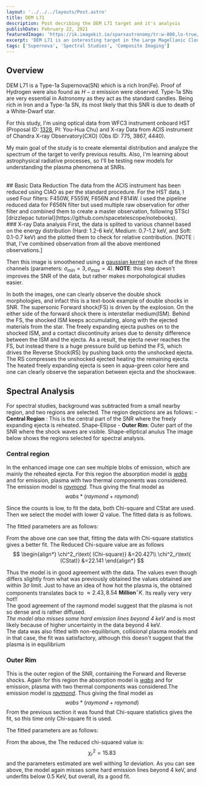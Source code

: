 ```yaml
---
layout: '../../../layouts/Post.astro'
title: DEM L71
description: Post decribing the DEM L71 target and it's analysis
publishDate: February 22, 2021
featuredImage: 'https://ik.imagekit.io/sparxastronomy/tr:w-800,lo-true/DEML71/XO.jpg'
excerpt: 'DEM L71 is an interesting target in the Large Magellanic Cloud which is a small companion galaxy of the Milky Way located 170,000 light-years away. In this study I created multiwavelenght composite using XRay and Optical data and verified previous spectral results.'
tags: ['Supernova', 'Spectral Studies', 'Composite Imaging']
---
```



## Overview
DEM L71 is a Type-1a Supernova(SN) which is a rich Iron(Fe). Proof of Hydrogen were also found as $H-\alpha$ emission were observed. Type-1a SNs are very essential in Astronomy as they act as the standard candles. Being rich in Iron and a Type-1a SN, its most likely that this SNR is due to death of a White-Dwarf star.

For this study, I'm using optical data from WFC3 instrument onboard HST (Proposal ID: [1328](https://archive.stsci.edu/proposal_search.php?mission=hst&id=13282), PI: You-Hua Chu) and X-ray Data from ACIS instrument of Chandra X-ray Observatory(CXO) (Obs ID: 775, 3867, 4440).

My main goal of the study is to create elemental distribution and analyze the spectrum of the target to verify previous results. Also, I'm learning about astrophysical radiative processes, so I'll be testing new models for understanding the plasma phenomena at SNRs.

<br/>
## Basic Data Reduction
The data from the ACIS instrument has been reduced using CIAO as per the standard procedure. For the HST data, I used Four filters: F450W, F555W, F656N and F814W. I used the pipeline reduced data for F656N filter but used multiple raw observation for other filter and combined them to create a master observation, following STScI [drizzlepac tutorial](https://github.com/spacetelescope/notebooks).

<br/>
### X-ray Data analysis
First, the data is splited to various channel based on the energy distribution  (Hard: 1.2-6 keV, Medium: 0.7-1.2 keV, and Soft: 0.1-0.7 keV) and the plotted them to check for relative contribution. [NOTE : that, I've combined observation from all the above mentioned observations.]



<Picture src="https://ik.imagekit.io/sparxastronomy/DEML71/DEML71_xray.png"
         srcset = "https://ik.imagekit.io/sparxastronomy/tr:w-400,lo-true/DEML71/DEML71_xray.png 400w,
                   https://ik.imagekit.io/sparxastronomy/tr:w-500,lo-true/DEML71/DEML71_xray.png 600w"
         alt="DEML71 in X-ray spectrum." 
         sizes="(max-width: 400px) 400px, (max-width: 600px) 600px, 600px" />

Then this image is smoothened using a [gaussian kernel](https://cxc.cfa.harvard.edu/ciao/ahelp/csmooth.html) on each of the three channels (parameters: $\sigma_{min}=3, \sigma_{max}=4$). **NOTE**: this step doesn't improves the SNR of the data, but rather makes morpohological studies easier.

<Picture src="https://ik.imagekit.io/sparxastronomy/DEML71/DEML71_xray-smooth.png"
         srcset = "https://ik.imagekit.io/sparxastronomy/tr:w-400,lo-true/DEML71/DEML71_xray-smooth.png 400w,
                   https://ik.imagekit.io/sparxastronomy/tr:w-500,lo-true/DEML71/DEML71_xray-smooth.png 600w"
         alt="DEML71 in X-ray spectrum with gaussian smoothing." 
         sizes="(max-width: 400px) 400px, (max-width: 600px) 600px, 600px" />

In both the images, one can clearly observe the double shock morphologies, and infact this is a text-book example of double shocks in SNR. The supersonic Forward shock(FS) is driven by the explosion. On the either side of the forward shock there is interstellar medium(ISM). Behind the FS, the shocked ISM keeps accumulating, along with the ejected materials from the star. The freely expanding ejecta pushes on to the shocked ISM, and a contact discontinuity arises due to density difference between the ISM and the ejecta. As a result, the ejecta never reaches the FS, but instead there is a huge pressure build up behind the FS, which drives the Reverse Shock(RS) by pushing back onto the unshocked ejecta. The RS compresses the unshocked ejected heating the remaining ejecta. The heated freely expanding ejecta is seen in aqua-green color here and one can clearly observe the separation between ejecta and the shockwave.

<Picture src="https://ik.imagekit.io/sparxastronomy/DEML71/DEML71_annoted.jpg"
         srcset = "https://ik.imagekit.io/sparxastronomy/tr:w-400,lo-true/DEML71/DEML71_annoted.jpg 400w,
                   https://ik.imagekit.io/sparxastronomy/tr:w-500,lo-true/DEML71/DEML71_annoted.jpg 600w"
         alt="DEML71 in X-ray spectrum, with different components indicated." 
         sizes="(max-width: 400px) 400px, (max-width: 600px) 600px, 600px" />

## Spectral Analysis
For spectral studies, background was subtracted from a small nearby region, and two regions are selected. The region depictions are as follows:
    - **Central Region** : This is the central part of the SNR where the freely expanding ejecta is reheated. Shape-Ellipse
    - **Outer Rim**: Outer part of the SNR where the shock waves are visible. Shape-elliptical anulus
The image below shows the regions selected for spectral analysis.

<Picture src="https://ik.imagekit.io/sparxastronomy/DEML71/spectral_regions.jpg"
         srcset = "https://ik.imagekit.io/sparxastronomy/tr:w-400,lo-true/DEML71/spectral_regions.jpg 400w,
                   https://ik.imagekit.io/sparxastronomy/tr:w-500,lo-true/DEML71/spectral_regions.jpg 500w"
         alt="DEML71 in X-ray spectrum, with spectral regions indicated." 
         sizes="(max-width: 400px) 400px, (max-width: 500px) 500px, 500px" />

### Central region
In the enhanced image one can see multiple blobs of emission, which are mainly the reheated ejecta. For this region the absorption model is [$wabs$](https://heasarc.gsfc.nasa.gov/xanadu/xspec/manual/node268.html) and for emission, plasma with two thermal components was considered. The emission model is [$raymond$](https://heasarc.gsfc.nasa.gov/xanadu/xspec/manual/node215.html). Thus giving the final model as
$$
    wabs*(raymond+raymond)
$$

Since the counts is low, to fit the data, both Chi-square and CStat are used. Then we select the model with lower $Q$ value. The fitted data is as follows.
<Picture src="https://ik.imagekit.io/sparxastronomy/DEML71/DEML71_Spectra_CentralRegion.jpg.jpg"
         srcset = "https://ik.imagekit.io/sparxastronomy/tr:w-500/DEML71/DEML71_Spectra_CentralRegion.jpg 500w,
                   https://ik.imagekit.io/sparxastronomy/tr:w-1100/DEML71/DEML71_Spectra_CentralRegion.jpg 1100w"
         alt="Fitted Xray spectrum of DEML71(central region)" 
         sizes="(max-width: 500px) 500px, (max-width: 1100px) 1100px, 1100px" />

The fitted parameters are as follows:       
<Picture src="https://ik.imagekit.io/sparxastronomy/DEML71/DEML71_Spectra_CentralRegion_stat.png"
         srcset = "https://ik.imagekit.io/sparxastronomy/tr:w-500/DEML71/DEML71_Spectra_CentralRegion_stat.png 500w,
                   https://ik.imagekit.io/sparxastronomy/tr:w-1100/DEML71/DEML71_Spectra_CentralRegion_stat.png 1100w"
         alt="Fitted statistics of Xray spectrum of DEML71(central region)" 
         sizes="(max-width: 500px) 500px, (max-width: 1100px) 1100px, 1100px" />

From the above one can see that, fitting the data with Chi-square statistics gives a better fit. The Reduced Chi-square value are as follows
$$
    \begin{align*}   
        \chi^2_r\text{ (Chi-square)} &=20.427\\
        \chi^2_r\text{ (CStat)} &=22.141
    \end{align*}
$$

Thus the model is in good agreement with the data. The values even though differs slightly from what was previously obtained the values obtained are within $3\sigma$ limit. Just to have an idea of how hot the plasma is, the obtained components translates back to $\approx 2.43, 8.54~ \mathbf{Million}^\circ K$. Its really very very hot!!       
The good agreement of the raymond model suggest that the plasma is not so dense and is rather diffused.     
*The model also misses some hard emission lines beyond 4 keV* and is most likely because of higher uncertainty in the data beyond 4 keV.      
The data was also fitted with non-equilibrium, collisional plasma models and in that case, the fit was satisfactory, although this doesn't suggest that the plasma is in equilibrium

### Outer Rim
This is the outer region of the SNR, containing the Forward and Reverse shocks. Again for this region the absorption model is [$wabs$](https://heasarc.gsfc.nasa.gov/xanadu/xspec/manual/node268.html) and for emission, plasma with two thermal components was considered.The emission model is [$raymond$](https://heasarc.gsfc.nasa.gov/xanadu/xspec/manual/node215.html). Thus giving the final model as
$$
    wabs*(raymond+raymond)
$$
From the previous section it was found that Chi-square statistics gives the fit, so this time only Chi-square fit is used.

<Picture src="https://ik.imagekit.io/sparxastronomy/DEML71/DEML71_Spectra_RimRegion.jpg"
         srcset = "https://ik.imagekit.io/sparxastronomy/tr:w-500/DEML71/DEML71_Spectra_RimRegion.jpg 500w,
                   https://ik.imagekit.io/sparxastronomy/tr:w-1100/DEML71/DEML71_Spectra_RimRegion.jpg 1100w"
         alt="Fitted Xray spectrum of DEML71(Rim region)" 
         sizes="(max-width: 500px) 500px, (max-width: 1100px) 1100px, 1100px" />

The fitted parameters are as follows:
<Picture src="https://ik.imagekit.io/sparxastronomy/DEML71/DEML71_Spectra_RimRegion_stat.png"
         srcset = "https://ik.imagekit.io/sparxastronomy/tr:w-400/DEML71/DEML71_Spectra_RimRegion_stat.png 400w,
                   https://ik.imagekit.io/sparxastronomy/tr:w-600/DEML71/DEML71_Spectra_RimRegion_stat.png 600w"
         alt="Fitted statistics of Xray spectrum of DEML71(Rim region)" 
         sizes="(max-width: 400px) 400px, (max-width: 600px) 600px, 600px" />

From the above, the The reduced chi-squared value is:
$$
    \chi^2_r=15.83
$$
and the parameters estimated are well withing $1\sigma$ deviation. As you can see above, the model again misses some hard emission lines beyond 4 keV, and underfits below 0.5 KeV, but overall, its a good fit.